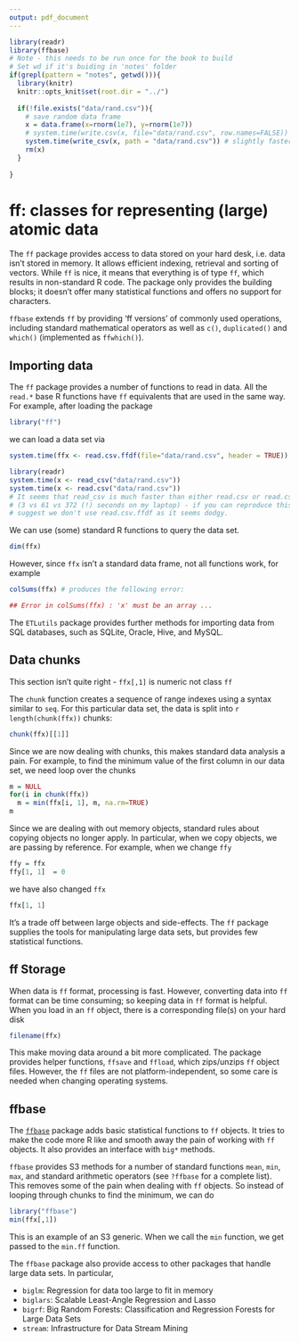 ```yaml
---
output: pdf_document
---
```


```r
library(readr)
library(ffbase)
# Note - this needs to be run once for the book to build
# Set wd if it's buiding in 'notes' folder
if(grepl(pattern = "notes", getwd())){
  library(knitr)
  knitr::opts_knit$set(root.dir = "../")
  
  if(!file.exists("data/rand.csv")){
    # save random data frame
    x = data.frame(x=rnorm(1e7), y=rnorm(1e7))
    # system.time(write.csv(x, file="data/rand.csv", row.names=FALSE))
    system.time(write_csv(x, path = "data/rand.csv")) # slightly faster
    rm(x)
  }
  
}

```

#  ff: classes for representing (large) atomic data

The `ff` package provides access to data stored on your hard desk, i.e. data isn't stored in memory. It allows efficient indexing, retrieval and sorting of vectors. While `ff` is nice, it means that everything is of type `ff`, which results in non-standard R code. The package only provides the building blocks; it doesn't offer many statistical functions and offers no support for characters.

`ffbase` extends `ff` by providing 'ff versions' of commonly used operations,
including standard mathematical operators as well as
`c()`, `duplicated()` and `which()` (implemented as `ffwhich()`).


## Importing data

The `ff` package provides a number of functions to read in data. All the `read.*` base R functions have `ff` equivalents that are used in the same way. For example, after loading the package

```r
library("ff")
```

we can load a data set via

```r
system.time(ffx <- read.csv.ffdf(file="data/rand.csv", header = TRUE))
```

```r
library(readr)
system.time(x <- read_csv("data/rand.csv"))
system.time(x <- read.csv("data/rand.csv"))
# It seems that read_csv is much faster than either read.csv or read.csv.ffdf
# (3 vs 61 vs 372 (!) seconds on my laptop) - if you can reproduce this i 
# suggest we don't use read.csv.ffdf as it seems dodgy.
```

We can use (some) standard R functions to query the data set.

```r
dim(ffx)
```

However, since `ffx` isn't a standard data frame, not all functions work, for example

```r
colSums(ffx) # produces the following error:

## Error in colSums(ffx) : 'x' must be an array ...
```


The `ETLutils` package provides further methods for importing data from SQL databases, such as SQLite, Oracle, Hive, and MySQL. 

## Data chunks

This section isn't quite right - `ffx[,1]` is numeric not class `ff`

The `chunk` function creates a sequence of range indexes using a syntax similar to `seq`. For this particular data set, the data is split into `r length(chunk(ffx))` chunks:

```r
chunk(ffx)[[1]]
```

Since we are now dealing with chunks, this makes standard data analysis a pain. For example, to find the minimum value of the first column in our data set, we need loop over the chunks

```r
m = NULL
for(i in chunk(ffx))
  m = min(ffx[i, 1], m, na.rm=TRUE)
m
```

Since we are dealing with out memory objects, standard rules about copying objects no longer apply. In particular, when we copy objects, we are passing by reference. For example, when we change `ffy`

```r
ffy = ffx
ffy[1, 1]  = 0
```

we have also changed `ffx`

```r
ffx[1, 1]
```

It's a trade off between large objects and side-effects.  The `ff` package supplies the tools for manipulating large data sets, but provides few statistical functions.


## ff Storage

When data is `ff` format, processing is fast. However, converting data into `ff` format can be time consuming; so keeping data in `ff` format is helpful. When you load in an `ff` object, there is a corresponding file(s) on your hard disk

```r
filename(ffx)
```

This make moving data around a bit more complicated. The package provides helper functions, `ffsave` and `ffload`, which zips/unzips `ff` object files. However, the `ff` files are not platform-independent, so some care is needed when changing operating systems.


## ffbase

The [`ffbase`](http://github.com/edwindj/ffbase) package adds basic statistical functions to `ff` objects. It tries to make the code more R like and smooth away the pain of working with `ff` objects. It also provides an interface with `big*` methods.

`ffbase` provides S3 methods for a number of standard functions `mean`, `min`, `max`, and standard arithmetic operators (see `?ffbase` for a complete list). This removes some of the pain when dealing with `ff` objects. So instead of looping through chunks to find the minimum, we can do

```r
library("ffbase")
min(ffx[,1])
```

This is an example of an S3 generic. When we call the `min` function, we get passed to the `min.ff` function.

The `ffbase` package also provide access to other packages that handle large data sets. In particular,

 * `biglm`: Regression for data too large to fit in memory
 * `biglars`: Scalable Least-Angle Regression and Lasso
 * `bigrf`: Big Random Forests: Classification and Regression Forests for Large Data Sets
 * `stream`: Infrastructure for Data Stream Mining
 